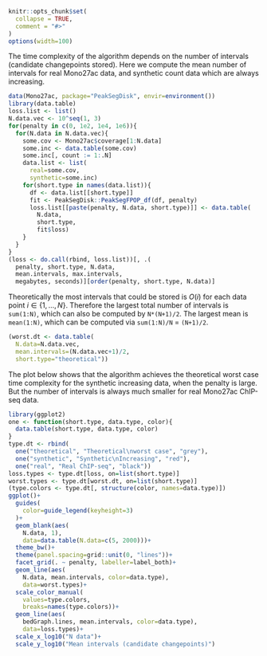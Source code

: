 <!--
%\VignetteEngine{knitr::knitr}
%\VignetteIndexEntry{Worst case time complexity}
-->

```r
knitr::opts_chunk$set(
  collapse = TRUE,
  comment = "#>"
)
options(width=100)
```

The time complexity of the algorithm depends on the number of
intervals (candidate changepoints stored). Here we compute the
mean number of intervals for real Mono27ac data, and synthetic
count data which are always increasing.

```r
data(Mono27ac, package="PeakSegDisk", envir=environment())
library(data.table)
loss.list <- list()
N.data.vec <- 10^seq(1, 3)
for(penalty in c(0, 1e2, 1e4, 1e6)){
  for(N.data in N.data.vec){
    some.cov <- Mono27ac$coverage[1:N.data]
    some.inc <- data.table(some.cov)
    some.inc[, count := 1:.N]
    data.list <- list(
      real=some.cov,
      synthetic=some.inc)
    for(short.type in names(data.list)){
      df <- data.list[[short.type]]
      fit <- PeakSegDisk::PeakSegFPOP_df(df, penalty)
      loss.list[[paste(penalty, N.data, short.type)]] <- data.table(
        N.data,
        short.type,
        fit$loss)
    }
  }
}
(loss <- do.call(rbind, loss.list))[, .(
  penalty, short.type, N.data, 
  mean.intervals, max.intervals,
  megabytes, seconds)][order(penalty, short.type, N.data)]
```

Theoretically the most intervals that could be stored is $O(i)$ for
each data point $i\in\{1, ..., N\}$. Therefore the largest total
number of intervals is `sum(1:N)`, which can also be computed by
`N*(N+1)/2`. The largest mean is `mean(1:N)`, which can be computed
via `sum(1:N)/N` = `(N+1)/2`.
  
```r
(worst.dt <- data.table(
  N.data=N.data.vec,
  mean.intervals=(N.data.vec+1)/2,
  short.type="theoretical"))
```

The plot below shows that the algorithm achieves the theoretical
worst case time complexity for the synthetic increasing data,
when the penalty is large. But the number of intervals is always
much smaller for real Mono27ac ChIP-seq data.
  
```r
library(ggplot2)
one <- function(short.type, data.type, color){
  data.table(short.type, data.type, color)
}
type.dt <- rbind(
  one("theoretical", "Theoretical\nworst case", "grey"),
  one("synthetic", "Synthetic\nIncreasing", "red"),
  one("real", "Real ChIP-seq", "black"))
loss.types <- type.dt[loss, on=list(short.type)]
worst.types <- type.dt[worst.dt, on=list(short.type)]
(type.colors <- type.dt[, structure(color, names=data.type)])
ggplot()+
  guides(
    color=guide_legend(keyheight=3)
  )+
  geom_blank(aes(
    N.data, 1),
    data=data.table(N.data=c(5, 2000)))+
  theme_bw()+
  theme(panel.spacing=grid::unit(0, "lines"))+
  facet_grid(. ~ penalty, labeller=label_both)+
  geom_line(aes(
    N.data, mean.intervals, color=data.type),
    data=worst.types)+
  scale_color_manual(
    values=type.colors,
    breaks=names(type.colors))+
  geom_line(aes(
    bedGraph.lines, mean.intervals, color=data.type),
    data=loss.types)+
  scale_x_log10("N data")+
  scale_y_log10("Mean intervals (candidate changepoints)")
```